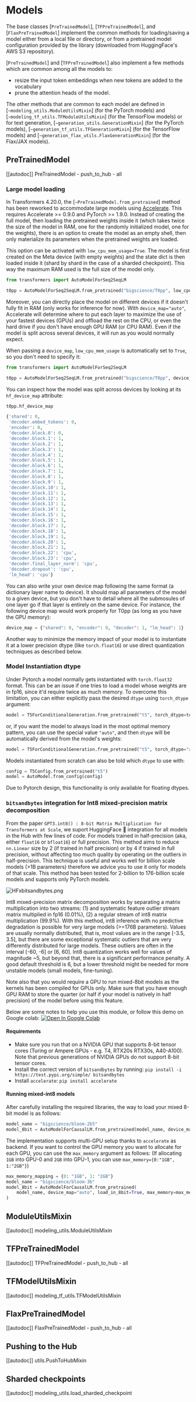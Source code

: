 <!--Copyright 2020 The HuggingFace Team. All rights reserved.

Licensed under the Apache License, Version 2.0 (the "License"); you may not use this file except in compliance with
the License. You may obtain a copy of the License at

http://www.apache.org/licenses/LICENSE-2.0

Unless required by applicable law or agreed to in writing, software distributed under the License is distributed on
an "AS IS" BASIS, WITHOUT WARRANTIES OR CONDITIONS OF ANY KIND, either express or implied. See the License for the
specific language governing permissions and limitations under the License.
-->

# Models

The base classes [`PreTrainedModel`], [`TFPreTrainedModel`], and
[`FlaxPreTrainedModel`] implement the common methods for loading/saving a model either from a local
file or directory, or from a pretrained model configuration provided by the library (downloaded from HuggingFace's AWS
S3 repository).

[`PreTrainedModel`] and [`TFPreTrainedModel`] also implement a few methods which
are common among all the models to:

- resize the input token embeddings when new tokens are added to the vocabulary
- prune the attention heads of the model.

The other methods that are common to each model are defined in [`~modeling_utils.ModuleUtilsMixin`]
(for the PyTorch models) and [`~modeling_tf_utils.TFModuleUtilsMixin`] (for the TensorFlow models) or
for text generation, [`~generation_utils.GenerationMixin`] (for the PyTorch models),
[`~generation_tf_utils.TFGenerationMixin`] (for the TensorFlow models) and
[`~generation_flax_utils.FlaxGenerationMixin`] (for the Flax/JAX models).


## PreTrainedModel

[[autodoc]] PreTrainedModel
    - push_to_hub
    - all

<a id='from_pretrained-torch-dtype'></a>

### Large model loading

In Transformers 4.20.0, the [`~PreTrainedModel.from_pretrained`] method has been reworked to accommodate large models using [Accelerate](https://huggingface.co/docs/accelerate/big_modeling). This requires Accelerate >= 0.9.0 and PyTorch >= 1.9.0. Instead of creating the full model, then loading the pretrained weights inside it (which takes twice the size of the model in RAM, one for the randomly initialized model, one for the weights), there is an option to create the model as an empty shell, then only materialize its parameters when the pretrained weights are loaded.

This option can be activated with `low_cpu_mem_usage=True`. The model is first created on the Meta device (with empty weights) and the state dict is then loaded inside it (shard by shard in the case of a sharded checkpoint). This way the maximum RAM used is the full size of the model only.

```py
from transformers import AutoModelForSeq2SeqLM

t0pp = AutoModelForSeq2SeqLM.from_pretrained("bigscience/T0pp", low_cpu_mem_usage=True)
```

Moreover, you can directly place the model on different devices if it doesn't fully fit in RAM (only works for inference for now). With `device_map="auto"`, Accelerate will determine where to put each layer to maximize the use of your fastest devices (GPUs) and offload the rest on the CPU, or even the hard drive if you don't have enough GPU RAM (or CPU RAM). Even if the model is split across several devices, it will run as you would normally expect.

When passing a `device_map`, `low_cpu_mem_usage` is automatically set to `True`, so you don't need to specify it:

```py
from transformers import AutoModelForSeq2SeqLM

t0pp = AutoModelForSeq2SeqLM.from_pretrained("bigscience/T0pp", device_map="auto")
```

You can inspect how the model was split across devices by looking at its `hf_device_map` attribute:

```py
t0pp.hf_device_map
```

```python out
{'shared': 0,
 'decoder.embed_tokens': 0,
 'encoder': 0,
 'decoder.block.0': 0,
 'decoder.block.1': 1,
 'decoder.block.2': 1,
 'decoder.block.3': 1,
 'decoder.block.4': 1,
 'decoder.block.5': 1,
 'decoder.block.6': 1,
 'decoder.block.7': 1,
 'decoder.block.8': 1,
 'decoder.block.9': 1,
 'decoder.block.10': 1,
 'decoder.block.11': 1,
 'decoder.block.12': 1,
 'decoder.block.13': 1,
 'decoder.block.14': 1,
 'decoder.block.15': 1,
 'decoder.block.16': 1,
 'decoder.block.17': 1,
 'decoder.block.18': 1,
 'decoder.block.19': 1,
 'decoder.block.20': 1,
 'decoder.block.21': 1,
 'decoder.block.22': 'cpu',
 'decoder.block.23': 'cpu',
 'decoder.final_layer_norm': 'cpu',
 'decoder.dropout': 'cpu',
 'lm_head': 'cpu'}
```

You can also write your own device map following the same format (a dictionary layer name to device). It should map all parameters of the model to a given device, but you don't have to detail where all the submosules of one layer go if that layer is entirely on the same device. For instance, the following device map would work properly for T0pp (as long as you have the GPU memory):

```python
device_map = {"shared": 0, "encoder": 0, "decoder": 1, "lm_head": 1}
```

Another way to minimize the memory impact of your model is to instantiate it at a lower precision dtype (like `torch.float16`) or use direct quantization techniques as described below.

### Model Instantiation dtype

Under Pytorch a model normally gets instantiated with `torch.float32` format. This can be an issue if one tries to
load a model whose weights are in fp16, since it'd require twice as much memory. To overcome this limitation, you can
either explicitly pass the desired `dtype` using `torch_dtype` argument:

```python
model = T5ForConditionalGeneration.from_pretrained("t5", torch_dtype=torch.float16)
```

or, if you want the model to always load in the most optimal memory pattern, you can use the special value `"auto"`,
and then `dtype` will be automatically derived from the model's weights:

```python
model = T5ForConditionalGeneration.from_pretrained("t5", torch_dtype="auto")
```

Models instantiated from scratch can also be told which `dtype` to use with:

```python
config = T5Config.from_pretrained("t5")
model = AutoModel.from_config(config)
```

Due to Pytorch design, this functionality is only available for floating dtypes.

### `bitsandbytes` integration for Int8 mixed-precision matrix decomposition

From the paper `GPT3.int8() : 8-bit Matrix Multiplication for Transformers at Scale`, we suport HuggingFace 🤗  integration for all models in the Hub with few lines of code. 
For models trained in  half-precision (aka, either `float16` or `bfloat16`) or full precision. This method aims to reduce `nn.Linear` size by 2 (if trained in half precision) or by 4 if trained in full precision, without affecting too much quality by operating on the outliers in half-precision.
This technique is useful and works well for billion scale models (>1B parameters) therefore we advice you to use it only for models of that scale. This method has been tested for 2-billion to 176-billion scale models and supports only PyTorch models. 

![HFxbitsandbytes.png](https://s3.amazonaws.com/moonup/production/uploads/1659861207959-62441d1d9fdefb55a0b7d12c.png)

Int8 mixed-precision matrix decomposition works by separating a matrix multiplication into two streams: (1) and systematic feature outlier stream matrix multiplied in fp16 (0.01%), (2) a regular stream of int8 matrix multiplication (99.9%). With this method, int8 inference with no predictive degradation is possible for very large models (>=176B parameters).
Values are usually normally distributed, that is, most values are in the range [-3.5, 3.5], but there are some exceptional systematic outliers that are very differently distributed for large models. These outliers are often in the interval [-60, -6] or [6, 60]. Int8 quantization works well for values of magnitude ~5, but beyond that, there is a significant performance penalty. A good default threshold is 6, but a lower threshold might be needed for more unstable models (small models, fine-tuning).

Note also that you would require a GPU to run mixed-8bit models as the kernels has been compiled for GPUs only. Make sure that you have enough GPU RAM to store the quarter (or half if your model is natively in half precision) of the model before using this feature. 

Below are some notes to help you use this module, or follow this demo on Google colab: [![Open In Google Colab](https://colab.research.google.com/assets/colab-badge.svg)](https://colab.research.google.com/drive/1qOjXfQIAULfKvZqwCen8-MoWKGdSatZ4?usp=sharing)

#### Requirements

- Make sure you run that on a NVIDIA GPU that supports 8-bit tensor cores (Turing or Ampere GPUs - e.g. T4, RTX20s RTX30s, A40-A100). Note that previous generations of NVIDIA GPUs do not support 8-bit tensor cores.
- Install the correct version of `bitsandbytes` by running:
`pip install -i https://test.pypi.org/simple/ bitsandbytes`
- Install `accelerate`:
`pip install accelerate`

#### Running mixed-int8 models

After carefully installing the required libraries, the way to load your mixed 8-bit model is as follows:
```py
model_name = "bigscience/bloom-2b5"
model_8bit = AutoModelForCausalLM.from_pretrained(model_name, device_map="auto", load_in_8bit=True)
```
The implementation supports multi-GPU setup thanks to `accelerate` as backend. If you want to control the GPU memory you want to allocate for each GPU, you can use the `max_memory` argument as follows:
(If allocating `1GB` into GPU-0 and `2GB` into GPU-1, you can use `max_memory={0:"1GB", 1:"2GB"}`)
```py
max_memory_mapping = {0: "1GB", 1: "2GB"}
model_name = "bigscience/bloom-3b"
model_8bit = AutoModelForCausalLM.from_pretrained(
    model_name, device_map="auto", load_in_8bit=True, max_memory=max_memory_mapping
)
```


## ModuleUtilsMixin

[[autodoc]] modeling_utils.ModuleUtilsMixin

## TFPreTrainedModel

[[autodoc]] TFPreTrainedModel
    - push_to_hub
    - all

## TFModelUtilsMixin

[[autodoc]] modeling_tf_utils.TFModelUtilsMixin

## FlaxPreTrainedModel

[[autodoc]] FlaxPreTrainedModel
    - push_to_hub
    - all

## Pushing to the Hub

[[autodoc]] utils.PushToHubMixin

## Sharded checkpoints

[[autodoc]] modeling_utils.load_sharded_checkpoint
